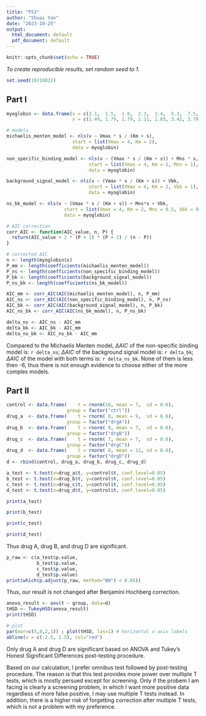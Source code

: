 ```yaml
---
title: "PS3"
author: "Shuai Yan"
date: "2023-10-25"
output:
  html_document: default
  pdf_document: default
---
```


```r
knitr::opts_chunk$set(echo = TRUE)
```

*To create reproducible results, set random seed to 1.*
```r
set.seed(19710822)
```

## Part I
```r
myoglobin <- data.frame(s = c(1.1,  1.5,  1.6,  2.3,  3.4,  5.3,  7.5,  8.4, 14.1),
                        v = c(1.49, 1.79, 1.79, 2.11, 2.83, 3.42, 3.79, 3.97, 4.08))

# models
michaelis_menten_model <- nls(v ~ Vmax * s / (Km + s),
                        start = list(Vmax = 4, Km = 2),
                        data = myoglobin)

non_specific_binding_model <- nls(v ~ (Vmax * s / (Km + s)) + Mns * s,
                              start = list(Vmax = 4, Km = 2, Mns = 1),
                              data = myoglobin)

background_signal_model <- nls(v ~ (Vmax * s / (Km + s)) + Vbk,
                              start = list(Vmax = 4, Km = 2, Vbk = 1),
                              data = myoglobin)

ns_bk_model <- nls(v ~ (Vmax * s / (Km + s)) + Mns*s + Vbk,
                     start = list(Vmax = 4, Km = 2, Mns = 0.5, Vbk = 0.5),
                     data = myoglobin)

# AIC correction
corr_AIC <- function(AIC_value, n, P) {
  return(AIC_value + 2 * (P + 1) * (P + 2) / (n - P))
}

# corrected AIC
n <- length(myoglobin$s)
P_mm <- length(coefficients(michaelis_menten_model))
P_ns <- length(coefficients(non_specific_binding_model))
P_bk <- length(coefficients(background_signal_model))
P_ns_bk <- length(coefficients(ns_bk_model))

AIC_mm <- corr_AIC(AIC(michaelis_menten_model), n, P_mm)
AIC_ns <- corr_AIC(AIC(non_specific_binding_model), n, P_ns)
AIC_bk <- corr_AIC(AIC(background_signal_model), n, P_bk)
AIC_ns_bk <- corr_AIC(AIC(ns_bk_model), n, P_ns_bk)

delta_ns <- AIC_ns - AIC_mm
delta_bk <- AIC_bk - AIC_mm
delta_ns_bk <- AIC_ns_bk - AIC_mm
```

Compared to the Michaelis Menten model, $\Delta AIC$ of the non-specific binding model is: `r delta_ns`; $\Delta AIC$ of the background signal model is: `r delta_bk`; $\Delta AIC$ of the model with both terms is: `r delta_ns_bk`. None of them is less then -6, thus there is not enough evidence to choose either of the more complex models.

## Part II
```r
control <- data.frame(    t = rnorm(10, mean = 7,  sd = 0.6),
                      group = factor("ctrl"))
drug_a  <- data.frame(    t = rnorm( 8, mean = 9,  sd = 0.6),
                      group = factor("drgA"))
drug_b  <- data.frame(    t = rnorm( 9, mean = 7,  sd = 0.6),
                      group = factor("drgB"))
drug_c  <- data.frame(    t = rnorm( 7, mean = 7,  sd = 0.6),
                      group = factor("drgC"))
drug_d  <- data.frame(    t = rnorm( 8, mean = 11, sd = 0.6),
                      group = factor("drgD"))
d <- rbind(control, drug_a, drug_b, drug_c, drug_d)

a_test <- t.test(x=drug_a$t, y=control$t, conf.level=0.05)
b_test <- t.test(x=drug_b$t, y=control$t, conf.level=0.05)
c_test <- t.test(x=drug_c$t, y=control$t, conf.level=0.05)
d_test <- t.test(x=drug_d$t, y=control$t, conf.level=0.05)
```
```r
print(a_test)
```

```r
print(b_test)
```

```r
print(c_test)
```

```r
print(d_test)
```
Thus drug A, drug B, and drug D are significant.

```r
p_raw <- c(a_test$p.value,
           b_test$p.value,
           c_test$p.value,
           d_test$p.value)
print(which(p.adjust(p_raw, method="BH") < 0.05))
```
Thus, our result is not changed after Benjamini Hochberg correction.

```r
anova_result <- aov(t ~ group, data=d)
tHSD <- TukeyHSD(anova_result)
print(tHSD)

# plot
par(mar=c(5,8,2,1)) ; plot(tHSD, las=1) # horizontal x-axis labels
abline(v = c(-2.5, 2.5), col="red")
```
Only drug A and drug D are significant based on ANOVA and Tukey’s Honest Significant Differences post-testing procedure.

Based on our calculation, I prefer omnibus test followed by post-testing procedure. The reason is that this test provides more power over multiple T tests, which is mostly persued except for screening. Only if the probem I am facing is clearly a screening problem, in which I want more positive data regardless of more false positive, I may use multiple T tests instead. In addition, there is a higher risk of forgetting correction after multiple T tests, which is not a problem with my preference.
